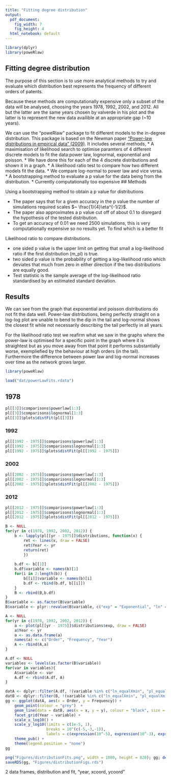 ```yaml
---
title: "Fitting degree distribution"
output:
  pdf_document: 
    fig_width: 7
    fig_height: 4
  html_notebook: default
---
```

```r
library(dplyr)
library(poweRlaw)
```
## Fitting degree distribution
The purpose of this section is to use more analytical methods to try and evaluate which distribution best represents the frequency of different orders of patents. 

Because these methods are computationally expensive only a subset of the data will be analysed, choosing the years 1978, 1992, 2002, and 2012. All but the latter are the same years chosen by valverde in his plot and the latter is to represent the new data availible at an appropriate gap (~10 years).

We can use the "poweRlaw" package to fit different models to the in-degree distribution. This package is based on the Newman paper ["Power-law distributions in empirical data" (2009)](http://arxiv.org/pdf/0706.1062.pdf). It includes several methods, 
 * A maximisation of likelihood search to optimise paramters of 4 different discrete models to fit the data:power law, lognormal, exponential and poisson.
    * We have done this for each of the 4 discrete distributions and shown it in a graph. 
 * A likelihood ratio test to compare how two different models fit the data. 
    * We compare log-normal to power law and vice versa. 
 * A bootstrapping method to evaluate a p value for the data being from the distribution. 
    * Currently computationally too expensive
## Methods

Using a bootstrapping method to obtain a p value for distributions

- The paper says that for a given accuracy in the p value the number of simulations required scales $~ \frac{1}{4}\eta^{-1/2}$.
- The paper also approximates a p value cut off of about 0.1 to disregard the hypothesis of the tested distribution. 
- To get an accuracy of 0.01 we need 2500 simulations, this is very computationally expensive so no results yet. 
To find which is a better fit 

Likelihood ratio to compare distributions. 

 * one sided p value is the upper limit on getting that small a log-likelihood ratio if the first distribution (m_pl) is true.
 * two sided p value is the probability of getting a log-likelihood ratio which deviates that much from zero in either direction if the two distributions are equally good. 
 * Test statistic is the sample average of the log-likelihood ratio standardised by an estimated standard deviation. 

## Results

We can see from the graph that exponential and poisson distributions do not fit the data well. Power-law distributions, being perfectly straight on a log-log plot are unable to bend to the dip in the tail and log-normal shows the closest fit while not necessarily describing the tail perfectly in all years. 

For the likelihood ratio test we reafirm what we saw in the graphs where the power-law is optimised for a specific point in the graph where it is straightest but as you move away from that point it performs substantially worse, exempliefied by the behaviour at high orders (in the tail). Furthermore the difference between power law and log-normal increases over time as the network grows larger. 


```r
library(poweRlaw)

load("dat/powerLawFits.rdata")
```

## 1978
```r

pl[[3]]$comparisons$powerlaw[1:3]
pl[[3]]$comparisons$lognormal[1:3]
pl[[3]]$plots$distFit(pl[[3]])
```

### 1992
```r

pl[[1992 - 1975]]$comparisons$powerlaw[1:3]
pl[[1992 - 1975]]$comparisons$lognormal[1:3]
pl[[1992 - 1975]]$plots$distFit(pl[[1992 - 1975]])

```
### 2002
```r

pl[[2002 - 1975]]$comparisons$powerlaw[1:3]
pl[[2002 - 1975]]$comparisons$lognormal[1:3]
pl[[2002 - 1975]]$plots$distFit(pl[[2002 - 1975]])

```
### 2012
```r

pl[[2012 - 1975]]$comparisons$powerlaw[1:3]
pl[[2012 - 1975]]$comparisons$lognormal[1:3]
pl[[2012 - 1975]]$plots$distFit(pl[[2012 - 1975]])

```


```r



B <- NULL
for(yr in c(1978, 1992, 2002, 2012)) {
    b <- lapply(pl[[yr - 1975]]$distributions, function(x) {
        ret <- lines(x, draw = FALSE)
        ret$Year <- yr
        return(ret)
        })
    
    b.df <- b[[1]]
    b.df$variable <- names(b)[1]
    for(i in 2:length(b)) {
        b[[i]]$variable <- names(b)[i]
        b.df <- rbind(b.df, b[[i]])
    }
    B <- rbind(B,b.df)
}
B$variable <- as.factor(B$variable)
B$variable <- plyr::revalue(B$variable, c("exp" = "Exponential", "ln" = "Log-Normal", "pois" = "Poisson", "pl" = "Power-Law"))

A <- NULL
for(yr in c(1978, 1992, 2002, 2012)) {
    a <- plot(pl[[yr - 1975]]$distributions$exp, draw = FALSE)
    a$Year <- yr
    a <- as.data.frame(a) 
    names(a) <- c("Order", "Frequency", "Year")
    A <- rbind(A,a)
}

A.df <- NULL
variables <- levels(as.factor(B$variable))
for(var in variables){
    A$variable <- var
    A.df <- rbind(A.df, A)
}
```

```r
datA <- dplyr::filter(A.df, !(variable %in% c("ln_equalXmin", "pl_equalXmin")))
datB <- dplyr::filter(B, !(variable %in% c("ln_equalXmin", "pl_equalXmin")))
gg <- ggplot(datA, aes(x = Order, y = Frequency)) + 
    geom_point(colour = "grey")  +
    geom_line(data = datB, aes(x = x, y = y), colour = "black", size = 1.5) +
    facet_grid(Year ~ variable) +
    scale_x_log10() + 
    scale_y_log10(limits = c(1e-5, 1),
                  breaks = 10^(c(-5,-3,-1)), 
                  labels = c(expression(10^-5), expression(10^-3), expression(10^-1))) +
    theme_pub() + 
    theme(legend.position = "none")
gg
```
```r
png("Figures/distributionFits.png", width = 1080, height = 820); gg; dev.off()
saveRDS(gg, "Figures/distributionFigs.rds")
```



2 data frames, distribution and fit, "year, xcoord, ycoord"
